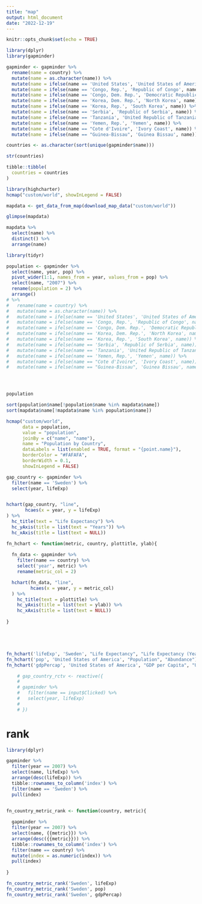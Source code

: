 ```yaml
---
title: "map"
output: html_document
date: "2022-12-19"
---
```


```r
knitr::opts_chunk$set(echo = TRUE)
```


```r

library(dplyr)
library(gapminder)

```


```r

gapminder <- gapminder %>%
  rename(name = country) %>%
  mutate(name = as.character(name)) %>%
  mutate(name = ifelse(name == 'United States', 'United States of America', name)) %>%
  mutate(name = ifelse(name == 'Congo, Rep.', 'Republic of Congo', name)) %>%
  mutate(name = ifelse(name == 'Congo, Dem. Rep.', 'Democratic Republic of the Congo', name)) %>%
  mutate(name = ifelse(name == 'Korea, Dem. Rep.', 'North Korea', name)) %>%
  mutate(name = ifelse(name == 'Korea, Rep.', 'South Korea', name)) %>%
  mutate(name = ifelse(name == 'Serbia', 'Republic of Serbia', name)) %>%
  mutate(name = ifelse(name == 'Tanzania', 'United Republic of Tanzania', name)) %>%
  mutate(name = ifelse(name == 'Yemen, Rep.', 'Yemen', name)) %>%
  mutate(name = ifelse(name == "Cote d'Ivoire", 'Ivory Coast', name)) %>%
  mutate(name = ifelse(name == "Guinea-Bissau", 'Guinea Bissau', name))

```





```r

countries <- as.character(sort(unique(gapminder$name)))

str(countries)

tibble::tibble(
  countries = countries
)


```


```r

library(highcharter)
hcmap("custom/world", showInLegend = FALSE)


```

```r

mapdata <- get_data_from_map(download_map_data("custom/world"))

glimpse(mapdata)

mapdata %>% 
  select(name) %>% 
  distinct() %>% 
  arrange(name)

```


```r

library(tidyr)

population <- gapminder %>% 
  select(name, year, pop) %>% 
  pivot_wider(1:1, names_from = year, values_from = pop) %>% 
  select(name, "2007") %>% 
  rename(population = 2) %>% 
  arrange() 
# %>% 
#   rename(name = country) %>% 
#   mutate(name = as.character(name)) %>% 
#   mutate(name = ifelse(name == 'United States', 'United States of America', name)) %>% 
#   mutate(name = ifelse(name == 'Congo, Rep.', 'Republic of Congo', name)) %>% 
#   mutate(name = ifelse(name == 'Congo, Dem. Rep.', 'Democratic Republic of the Congo', name)) %>% 
#   mutate(name = ifelse(name == 'Korea, Dem. Rep.', 'North Korea', name)) %>% 
#   mutate(name = ifelse(name == 'Korea, Rep.', 'South Korea', name)) %>% 
#   mutate(name = ifelse(name == 'Serbia', 'Republic of Serbia', name)) %>% 
#   mutate(name = ifelse(name == 'Tanzania', 'United Republic of Tanzania', name)) %>% 
#   mutate(name = ifelse(name == 'Yemen, Rep.', 'Yemen', name)) %>% 
#   mutate(name = ifelse(name == "Cote d'Ivoire", 'Ivory Coast', name)) %>% 
#   mutate(name = ifelse(name == "Guinea-Bissau", 'Guinea Bissau', name))




population

sort(population$name[!population$name %in% mapdata$name])
sort(mapdata$name[!mapdata$name %in% population$name])

```

```r


hcmap("custom/world",
      data = population,
      value = "population",
      joinBy = c("name", "name"),
      name = "Population by Country",
      dataLabels = list(enabled = TRUE, format = "{point.name}"),
      borderColor = "#FAFAFA",
      borderWidth = 0.1,
      showInLegend = FALSE)


```



```r


gap_country <- gapminder %>% 
  filter(name == 'Sweden') %>% 
  select(year, lifeExp)


hchart(gap_country, "line", 
       hcaes(x = year, y = lifeExp)
) %>% 
  hc_title(text = "Life Expectancy") %>% 
  hc_yAxis(title = list(text = "Years")) %>% 
  hc_xAxis(title = list(text = NULL))

```




```r


fn_hchart <- function(metric, country, plottitle, ylab){
  
  fn_data <- gapminder %>% 
    filter(name == country) %>% 
    select('year', metric) %>% 
    rename(metric_col = 2)

  hchart(fn_data, "line",
         hcaes(x = year, y = metric_col)
  ) %>%
    hc_title(text = plottitle) %>%
    hc_yAxis(title = list(text = ylab)) %>%
    hc_xAxis(title = list(text = NULL))
  
}





fn_hchart('lifeExp', 'Sweden', "Life Expectancy", "Life Expectancy (Years)")
fn_hchart('pop', 'United States of America', "Population", "Abundance")
fn_hchart('gdpPercap', 'United States of America', "GDP per Capita", "USD")


```



```r

    # gap_country_rctv <- reactive({
    # 
    # gapminder %>%
    #   filter(name == input$Clicked) %>%
    #   select(year, lifeExp)
    # 
    # })


```


# rank

```r

library(dplyr)

gapminder %>% 
  filter(year == 2007) %>% 
  select(name, lifeExp) %>% 
  arrange(desc(lifeExp)) %>% 
  tibble::rownames_to_column('index') %>% 
  filter(name == 'Sweden') %>% 
  pull(index)



```


```r

fn_country_metric_rank <- function(country, metric){
  
  gapminder %>% 
  filter(year == 2007) %>% 
  select(name, {{metric}}) %>% 
  arrange(desc({{metric}})) %>%
  tibble::rownames_to_column('index') %>%
  filter(name == country) %>%
  mutate(index = as.numeric(index)) %>%   
  pull(index)
  
}

fn_country_metric_rank('Sweden', lifeExp)
fn_country_metric_rank('Sweden', pop)
fn_country_metric_rank('Sweden', gdpPercap)

```



